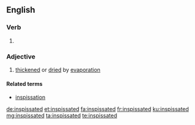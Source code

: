 ==English==

===Verb===
{{head|en|verb form}}

# {{en-past of|inspissate}}

===Adjective===
{{en-adj}}

# [[thickened]] or [[dried]] by [[evaporation]]

====Related terms====
* [[inspissation]]

[[de:inspissated]]
[[et:inspissated]]
[[fa:inspissated]]
[[fr:inspissated]]
[[ku:inspissated]]
[[mg:inspissated]]
[[ta:inspissated]]
[[te:inspissated]]